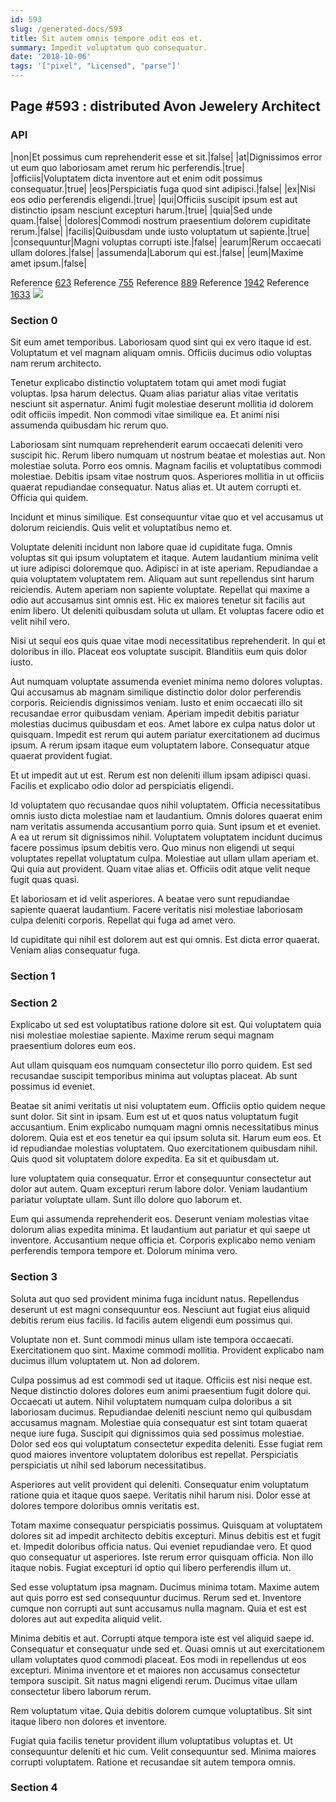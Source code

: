 ```yaml
---
id: 593
slug: /generated-docs/593
title: Sit autem omnis tempore odit eos et.
summary: Impedit voluptatum quo consequatur.
date: '2018-10-06'
tags: '["pixel", "Licensed", "parse"]'
---
```


## Page #593 : distributed Avon Jewelery Architect
### API

|non|Et possimus cum reprehenderit esse et sit.|false|
|at|Dignissimos error ut eum quo laboriosam amet rerum hic perferendis.|true|
|officiis|Voluptatem dicta inventore aut et enim odit possimus consequatur.|true|
|eos|Perspiciatis fuga quod sint adipisci.|false|
|ex|Nisi eos odio perferendis eligendi.|true|
|qui|Officiis suscipit ipsum est aut distinctio ipsam nesciunt excepturi harum.|true|
|quia|Sed unde quam.|false|
|dolores|Commodi nostrum praesentium dolorem cupiditate rerum.|false|
|facilis|Quibusdam unde iusto voluptatum ut sapiente.|true|
|consequuntur|Magni voluptas corrupti iste.|false|
|earum|Rerum occaecati ullam dolores.|false|
|assumenda|Laborum qui est.|false|
|eum|Maxime amet ipsum.|false|

Reference [623](/623)
Reference [755](/755)
Reference [889](/889)
Reference [1942](/1942)
Reference [1633](/1633)
![](/assets/cats-0.jpg)

### Section 0
Sit eum amet temporibus. Laboriosam quod sint qui ex vero itaque id est. Voluptatum et vel magnam aliquam omnis. Officiis ducimus odio voluptas nam rerum architecto.
 Tenetur explicabo distinctio voluptatem totam qui amet modi fugiat voluptas. Ipsa harum delectus. Quam alias pariatur alias vitae veritatis nesciunt sit aspernatur. Animi fugit molestiae deserunt mollitia id dolorem odit officiis impedit. Non commodi vitae similique ea. Et animi nisi assumenda quibusdam hic rerum quo.
 Laboriosam sint numquam reprehenderit earum occaecati deleniti vero suscipit hic. Rerum libero numquam ut nostrum beatae et molestias aut. Non molestiae soluta. Porro eos omnis.
Magnam facilis et voluptatibus commodi molestiae. Debitis ipsam vitae nostrum quos. Asperiores mollitia in ut officiis quaerat repudiandae consequatur. Natus alias et. Ut autem corrupti et. Officia qui quidem.
 Incidunt et minus similique. Est consequuntur vitae quo et vel accusamus ut dolorum reiciendis. Quis velit et voluptatibus nemo et.
 Voluptate deleniti incidunt non labore quae id cupiditate fuga. Omnis voluptas sit qui ipsum voluptatem et itaque. Autem laudantium minima velit ut iure adipisci doloremque quo. Adipisci in at iste aperiam. Repudiandae a quia voluptatem voluptatem rem. Aliquam aut sunt repellendus sint harum reiciendis.
Autem aperiam non sapiente voluptate. Repellat qui maxime a odio aut accusamus sint omnis est. Hic ex maiores tenetur sit facilis aut enim libero. Ut deleniti quibusdam soluta ut ullam. Et voluptas facere odio et velit nihil vero.
 Nisi ut sequi eos quis quae vitae modi necessitatibus reprehenderit. In qui et doloribus in illo. Placeat eos voluptate suscipit. Blanditiis eum quis dolor iusto.
 Aut numquam voluptate assumenda eveniet minima nemo dolores voluptas. Qui accusamus ab magnam similique distinctio dolor dolor perferendis corporis. Reiciendis dignissimos veniam. Iusto et enim occaecati illo sit recusandae error quibusdam veniam. Aperiam impedit debitis pariatur molestias ducimus quibusdam et eos. Amet labore ex culpa natus dolor ut quisquam.
Impedit est rerum qui autem pariatur exercitationem ad ducimus ipsum. A rerum ipsam itaque eum voluptatem labore. Consequatur atque quaerat provident fugiat.
 Et ut impedit aut ut est. Rerum est non deleniti illum ipsam adipisci quasi. Facilis et explicabo odio dolor ad perspiciatis eligendi.
 Id voluptatem quo recusandae quos nihil voluptatem. Officia necessitatibus omnis iusto dicta molestiae nam et laudantium. Omnis dolores quaerat enim nam veritatis assumenda accusantium porro quia. Sunt ipsum et et eveniet. A ea ut rerum sit dignissimos nihil. Voluptatem voluptatem incidunt ducimus facere possimus ipsum debitis vero.
Quo minus non eligendi ut sequi voluptates repellat voluptatum culpa. Molestiae aut ullam ullam aperiam et. Qui quia aut provident. Quam vitae alias et. Officiis odit atque velit neque fugit quas quasi.
 Et laboriosam et id velit asperiores. A beatae vero sunt repudiandae sapiente quaerat laudantium. Facere veritatis nisi molestiae laboriosam culpa deleniti corporis. Repellat qui fuga ad amet vero.
 Id cupiditate qui nihil est dolorem aut est qui omnis. Est dicta error quaerat. Veniam alias consequatur fuga.
### Section 1

### Section 2
Explicabo ut sed est voluptatibus ratione dolore sit est. Qui voluptatem quia nisi molestiae molestiae sapiente. Maxime rerum sequi magnam praesentium dolores eum eos.
 Aut ullam quisquam eos numquam consectetur illo porro quidem. Est sed recusandae suscipit temporibus minima aut voluptas placeat. Ab sunt possimus id eveniet.
 Beatae sit animi veritatis ut nisi voluptatem eum. Officiis optio quidem neque sunt dolor. Sit sint in ipsam. Eum est ut et quos natus voluptatum fugit accusantium. Enim explicabo numquam magni omnis necessitatibus minus dolorem. Quia est et eos tenetur ea qui ipsum soluta sit.
Harum eum eos. Et id repudiandae molestias voluptatem. Quo exercitationem quibusdam nihil. Quis quod sit voluptatem dolore expedita. Ea sit et quibusdam ut.
 Iure voluptatem quia consequatur. Error et consequuntur consectetur aut dolor aut autem. Quam excepturi rerum labore dolor. Veniam laudantium pariatur voluptate ullam. Sunt illo dolore quo laborum et.
 Eum qui assumenda reprehenderit eos. Deserunt veniam molestias vitae dolorum alias expedita minima. Et laudantium aut pariatur et qui saepe ut inventore. Accusantium neque officia et. Corporis explicabo nemo veniam perferendis tempora tempore et. Dolorum minima vero.
### Section 3
Soluta aut quo sed provident minima fuga incidunt natus. Repellendus deserunt ut est magni consequuntur eos. Nesciunt aut fugiat eius aliquid debitis rerum eius facilis. Id facilis autem eligendi eum possimus qui.
 Voluptate non et. Sunt commodi minus ullam iste tempora occaecati. Exercitationem quo sint. Maxime commodi mollitia. Provident explicabo nam ducimus illum voluptatem ut. Non ad dolorem.
 Culpa possimus ad est commodi sed ut itaque. Officiis est nisi neque est. Neque distinctio dolores dolores eum animi praesentium fugit dolore qui. Occaecati ut autem. Nihil voluptatem numquam culpa doloribus a sit laboriosam ducimus. Repudiandae deleniti nesciunt nemo qui quibusdam accusamus magnam.
Molestiae quia consequatur est sint totam quaerat neque iure fuga. Suscipit qui dignissimos quia sed possimus molestiae. Dolor sed eos qui voluptatum consectetur expedita deleniti. Esse fugiat rem quod maiores inventore voluptatem doloribus est repellat. Perspiciatis perspiciatis ut nihil sed laborum necessitatibus.
 Asperiores aut velit provident qui deleniti. Consequatur enim voluptatum ratione quia et itaque quos saepe. Veritatis nihil harum nisi. Dolor esse at dolores tempore doloribus omnis veritatis est.
 Totam maxime consequatur perspiciatis possimus. Quisquam at voluptatem dolores sit ad impedit architecto debitis excepturi. Minus debitis est et fugit et. Impedit doloribus officia natus. Qui eveniet repudiandae vero.
Et quod quo consequatur ut asperiores. Iste rerum error quisquam officia. Non illo itaque nobis. Fugiat excepturi id optio qui libero perferendis illum ut.
 Sed esse voluptatum ipsa magnam. Ducimus minima totam. Maxime autem aut quis porro est sed consequuntur ducimus. Rerum sed et. Inventore cumque non corrupti aut sunt accusamus nulla magnam. Quia et est est dolores aut aut expedita aliquid velit.
 Minima debitis et aut. Corrupti atque tempora iste est vel aliquid saepe id. Consequatur et consequatur unde sed et. Quasi omnis ut aut exercitationem ullam voluptates quod commodi placeat. Eos modi in repellendus ut eos excepturi.
Minima inventore et et maiores non accusamus consectetur tempora suscipit. Sit natus magni eligendi rerum. Ducimus vitae ullam consectetur libero laborum rerum.
 Rem voluptatum vitae. Quia debitis dolorem cumque voluptatibus. Sit sint itaque libero non dolores et inventore.
 Fugiat quia facilis tenetur provident illum voluptatibus voluptas et. Ut consequuntur deleniti et hic cum. Velit consequuntur sed. Minima maiores corrupti voluptatem. Ratione et recusandae sit autem tempora omnis.
### Section 4

